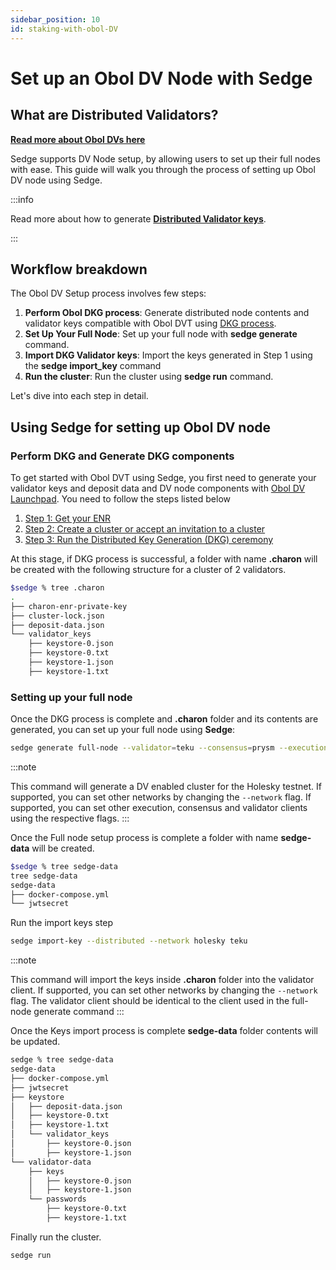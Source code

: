 ```yaml
---
sidebar_position: 10
id: staking-with-obol-DV
---
```



# Set up an Obol DV Node with Sedge 

## What are Distributed Validators?

**[Read more about Obol DVs here](https://docs.obol.org/docs/int/key-concepts)**

Sedge supports DV Node setup, by allowing users to set up their full nodes with ease. This guide
will walk you through the process of setting up Obol DV node using Sedge.

:::info

Read more about how to generate **[Distributed Validator keys](https://docs.obol.org/docs/next/start/quickstart_group)**.

:::

## Workflow breakdown

The Obol DV Setup process involves few steps:

1. **Perform Obol DKG process**: Generate distributed node contents and validator keys compatible with Obol DVT using [DKG process](https://docs.obol.org/docs/next/start/quickstart_group).
2. **Set Up Your Full Node**: Set up your full node with **sedge generate** command.
3. **Import DKG Validator keys**: Import the keys generated in Step 1 using the **sedge import_key** command
4. **Run the cluster**: Run the cluster using **sedge run** command. 

Let's dive into each step in detail.

## Using Sedge for setting up Obol DV node

### Perform DKG and Generate DKG components

To get started with Obol DVT using Sedge, you first need to generate your validator keys and deposit data and DV node components with [Obol DV Launchpad](https://holesky.launchpad.obol.org/).
You need to follow the steps listed below
1. [Step 1: Get your ENR](https://docs.obol.org/docs/next/start/quickstart_group#step-1-get-your-enr)
2. [Step 2: Create a cluster or accept an invitation to a cluster](https://docs.obol.org/docs/next/start/quickstart_group#step-2-create-a-cluster-or-accept-an-invitation-to-a-cluster)
3. [Step 3: Run the Distributed Key Generation (DKG) ceremony](https://docs.obol.org/docs/next/start/quickstart_group#step-3-run-the-distributed-key-generation-dkg-ceremony)

At this stage, if DKG process is successful, a folder with name **.charon** will be created with the following structure for a cluster of 2 validators.

```bash
$sedge % tree .charon
.
├── charon-enr-private-key
├── cluster-lock.json
├── deposit-data.json
└── validator_keys
    ├── keystore-0.json
    ├── keystore-0.txt
    ├── keystore-1.json
    ├── keystore-1.txt
```

### Setting up your full node

Once the DKG process is complete and **.charon** folder and its contents are generated, you can set up your full node using **Sedge**:

```bash
sedge generate full-node --validator=teku --consensus=prysm --execution=geth --network=holesky --distributed
```

:::note

This command will generate a DV enabled cluster for the Holesky testnet.
If supported, you can set other networks by changing the `--network` flag.
If supported, you can set other execution, consensus and validator clients using the respective flags.
:::

Once the Full node setup process is complete a folder with name **sedge-data** will be created.

```bash
$sedge % tree sedge-data
tree sedge-data                                                                                             
sedge-data
├── docker-compose.yml
└── jwtsecret
```
Run the import keys step

```bash
sedge import-key --distributed --network holesky teku
```

:::note

This command will import the keys inside **.charon** folder into the validator client.
If supported, you can set other networks by changing the `--network` flag.
The validator client should be identical to the client used in the full-node generate command
:::

Once the Keys import process is complete **sedge-data** folder contents will be updated.

```bash
sedge % tree sedge-data                                      
sedge-data
├── docker-compose.yml
├── jwtsecret
├── keystore
│   ├── deposit-data.json
│   ├── keystore-0.txt
│   ├── keystore-1.txt
│   └── validator_keys
│       ├── keystore-0.json
│       ├── keystore-1.json
└── validator-data
    ├── keys
    │   ├── keystore-0.json
    │   ├── keystore-1.json
    └── passwords
        ├── keystore-0.txt
        ├── keystore-1.txt
```

Finally run the cluster.

```bash
sedge run
```
